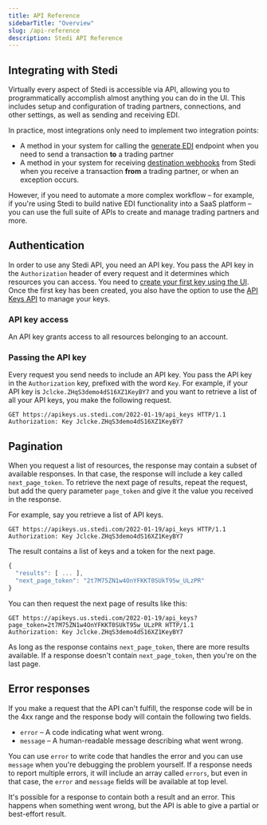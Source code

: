 ```yaml
---
title: API Reference
sidebarTitle: "Overview"
slug: /api-reference
description: Stedi API Reference
---
```


## Integrating with Stedi

Virtually every aspect of Stedi is accessible via API, allowing you to programmatically accomplish almost anything you can do in the UI. This includes setup and configuration of trading partners, connections, and other settings, as well as sending and receiving EDI.

In practice, most integrations only need to implement two integration points:

- A method in your system for calling the [generate EDI](/core/generating-edi#http-api) endpoint when you need to send a transaction **to** a trading partner
- A method in your system for receiving [destination webhooks](/events/destinations) from Stedi when you receive a transaction **from** a trading partner, or when an exception occurs.

However, if you need to automate a more complex workflow – for example, if you're using Stedi to build native EDI functionality into a SaaS platform – you can use the full suite of APIs to create and manage trading partners and more.

## Authentication

In order to use any Stedi API, you need an API key. You pass the API key in the `Authorization` header of every request and it determines which resources you can access. You need to [create your first key using the UI](/accounts-and-billing/authentication#creating-an-api-key). Once the first key has been created, you also have the option to use the [API Keys API](/api/apikeys) to manage your keys.

### API key access

An API key grants access to all resources belonging to an account.

### Passing the API key

Every request you send needs to include an API key. You pass the API key in the `Authorization` key, prefixed with the word `Key`. For example, if your API key is `Jclcke.ZHqS3demo4dS16XZ1KeyBY7` and you want to retrieve a list of all your API keys, you make the following request.

```http
GET https://apikeys.us.stedi.com/2022-01-19/api_keys HTTP/1.1
Authorization: Key Jclcke.ZHqS3demo4dS16XZ1KeyBY7
```

## Pagination

When you request a list of resources, the response may contain a subset of available responses. In that case, the response will include a key called `next_page_token`. To retrieve the next page of results, repeat the request, but add the query parameter `page_token` and give it the value you received in the response.

For example, say you retrieve a list of API keys.

```http
GET https://apikeys.us.stedi.com/2022-01-19/api_keys HTTP/1.1
Authorization: Key Jclcke.ZHqS3demo4dS16XZ1KeyBY7
```

The result contains a list of keys and a token for the next page.

```javascript
{
  "results": [ ... ],
  "next_page_token": "2t7M75ZN1w4OnYFKKT0SUkT95w_ULzPR"
}
```

You can then request the next page of results like this:

```http
GET https://apikeys.us.stedi.com/2022-01-19/api_keys?page_token=2t7M75ZN1w4OnYFKKT0SUkT95w_ULzPR HTTP/1.1
Authorization: Key Jclcke.ZHqS3demo4dS16XZ1KeyBY7
```

As long as the response contains `next_page_token`, there are more results available. If a response doesn&#39;t contain `next_page_token`, then you&#39;re on the last page.

## Error responses

If you make a request that the API can&#39;t fulfill, the response code will be in the 4xx range and the response body will contain the following two fields.

- `error` – A code indicating what went wrong.
- `message` – A human-readable message describing what went wrong.

You can use `error` to write code that handles the error and you can use `message` when you&#39;re debugging the problem yourself. If a response needs to report multiple errors, it will include an array called `errors`, but even in that case, the `error` and `message` fields will be available at top level.

It&#39;s possible for a response to contain both a result and an error. This happens when something went wrong, but the API is able to give a partial or best-effort result.
